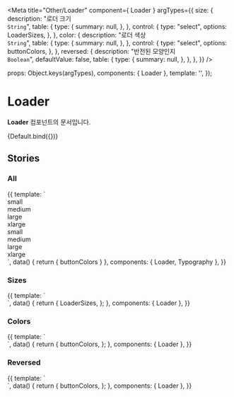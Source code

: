 
<Meta
  title="Other/Loader"
  component={ Loader }
  argTypes={{
      size: {
        description: "로더 크기<br/>`String`",
        table: {
          type: {
            summary: null,
          },
        },
        control: {
          type: "select",
          options: LoaderSizes,
        },
      },
      color: {
        description: "로더 색상<br/>`String`",
        table: {
          type: {
            summary: null,
          },
        },
        control: {
          type: "select",
          options: buttonColors,
        },
      },
      reversed: {
        description: "반전된 모양인지<br/>`Boolean`",
        defaultValue: false,
        table: {
          type: {
            summary: null,
          },
        },
      },
  }}
/>

  props: Object.keys(argTypes),
  components: { Loader },
  template:
    '<Loader :color="color" :size="size" :reversed="reversed"/>',
});

# Loader

**Loader** 컴포넌트의 문서입니다.

<Story name="Default" height="100px">
  {Default.bind({})}
</Story>

<ArgsTable story="Default" />

## Stories

### All
<Canvas>
    <Story name="All" height="100px">
        {{
            template: `
            <div>
                <div>
                    <!--small-->
                    <div>
                        <Typography type="body1" style="margin-bottom: 10px">small</Typography>
                        <div style="display: flex; flex-wrap: wrap;">
                            <template v-for="(item, index) in buttonColors">
                                <Loader size="small" :color="item"></Loader>
                            </template>
                        </div>
                    </div>
                    <!--medium-->
                    <div>
                        <Typography type="body1" style="margin-bottom: 10px">medium</Typography>
                        <div style="display: flex; flex-wrap: wrap;">
                            <template v-for="(item, index) in buttonColors">
                               <Loader size="medium" :color="item"></Loader>
                            </template>
                        </div>
                    </div>
                    <!--large-->
                    <div>
                        <Typography type="body1" style="margin-bottom: 10px">large</Typography>
                        <div style="display: flex; flex-wrap: wrap;">
                            <template v-for="(item, index) in buttonColors">
                                <Loader size="large" :color="item"></Loader>
                            </template>
                        </div>
                    </div>
                    <!--xlarge-->
                    <div>
                      <Typography type="body1" style="margin-bottom: 10px">xlarge</Typography>
                      <div style="display: flex; flex-wrap: wrap;">
                        <template v-for="(item, index) in buttonColors">
                          <Loader size="xlarge" :color="item"></Loader>
                        </template>
                      </div>
                    </div>
                </div>
                <div>
                    <!--small-->
                    <div>
                        <Typography type="body1" style="margin-bottom: 10px">small</Typography>
                        <div style="display: flex; flex-wrap: wrap;">
                            <template v-for="(item, index) in buttonColors">
                                <Loader size="small" :color="item" reversed></Loader>
                            </template>
                        </div>
                    </div>
                    <!--medium-->
                    <div>
                        <Typography type="body1" style="margin-bottom: 10px">medium</Typography>
                        <div style="display: flex; flex-wrap: wrap;">
                            <template v-for="(item, index) in buttonColors">
                                <Loader size="medium" :color="item" reversed></Loader>
                            </template>
                        </div>
                    </div>
                    <!--large-->
                    <div>
                        <Typography type="body1" style="margin-bottom: 10px">large</Typography>
                        <div style="display: flex; flex-wrap: wrap;">
                            <template v-for="(item, index) in buttonColors">
                                <Loader size="large" :color="item" reversed></Loader>
                            </template>
                        </div>
                    </div>
                    <!--xlarge-->
                    <div>
                        <Typography type="body1" style="margin-bottom: 10px">xlarge</Typography>
                        <div style="display: flex; flex-wrap: wrap;">
                            <template v-for="(item, index) in buttonColors">
                                <Loader size="xlarge" :color="item" reversed></Loader>
                            </template>
                      </div>
                    </div>
                </div>
            </div>
            `,
            data() {
                return {
                    buttonColors
                }
            },
            components: { Loader, Typography },
        }}
    </Story>
</Canvas>

### Sizes
<Canvas>
    <Story name="Sizes" height="100px">
        {{
            template: `
                <div style="display: flex; flex-wrap: wrap;">
                    <template v-for="item in LoaderSizes">
                        <Loader :size="item" />
                    </template>
                </div>
            `,
            data() {
                return {
                    LoaderSizes,
                };
            },
            components: { Loader },
        }}
    </Story>
</Canvas>

### Colors
<Canvas>
    <Story name="Colors" height="100px">
        {{
            template: `
                <div style="display: flex; flex-wrap: wrap;">
                    <template v-for="(item, index) in buttonColors">
                       <Loader :color="item" />
                    </template>
                </div>
            `,
            data() {
                return {
                    buttonColors,
                };
            },
            components: { Loader },
        }}
    </Story>
</Canvas>

### Reversed
<Canvas>
    <Story name="Reversed" height="100px">
        {{
            template: `
                <div style="display: flex; flex-wrap: wrap;">
                    <template v-for="(item, index) in buttonColors">
                       <Loader :color="item" reversed />
                    </template>
                </div>
            `,
            data() {
                return {
                    buttonColors,
                };
            },
            components: { Loader },
        }}
    </Story>
</Canvas>
